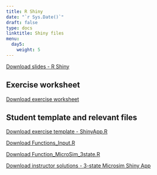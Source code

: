 ```yaml
---
title: R Shiny
date: "`r Sys.Date()`"
draft: false
type: docs
linktitle: Shiny files
menu:
  day5:
    weight: 5
---
```


[Download slides - R Shiny](../../../Course_Modularization/CDC 2022-23/part 2/Shiny_slides_CDC2022.pptx)

## Exercise worksheet

[Download exercise worksheet](../../../Course_Modularization/CDC 2022-23/part 2/shiny_exercise.html)

## Student template and relevant files

[Download exercise template - ShinyApp.R](../../../Course_Modularization/CDC 2022-23/part 2/ShinyApp.R)

[Download Functions_Input.R](../../../Course_Modularization/CDC 2022-23/part 2/Functions_Input.R)

[Download Function_MicroSim_3state.R](../../../Course_Modularization/CDC 2022-23/part 2/Function_MicroSim_3state.R)

[Download instructor solutions - 3-state Microsim Shiny App](../../../Course_Modularization/CDC 2022-23/part 2/ShinyApp_solutions.R)





